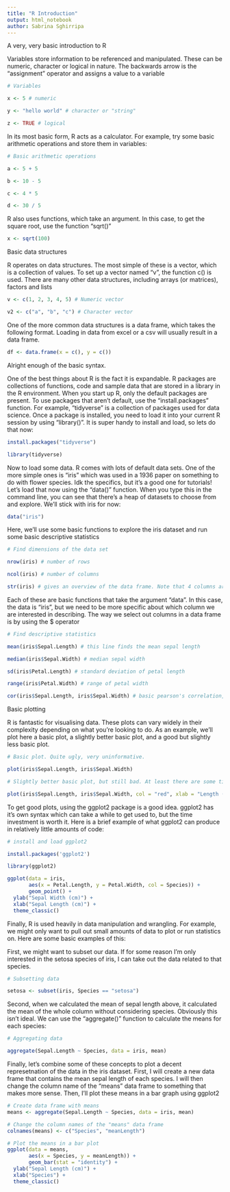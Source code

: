 ```yaml
---
title: "R Introduction"
output: html_notebook
author: Sabrina Sghirripa
---
```

A very, very basic introduction to R

Variables store information to be referenced and manipulated. These can be numeric, character or logical in nature. The backwards arrow is the "assignment" operator and assigns a value to a variable

```r
# Variables

x <- 5 # numeric 

y <- "hello world" # character or "string"

z <- TRUE # logical

```
In its most basic form, R acts as a calculator. For example, try some basic arithmetic operations and store them in variables:
```r
# Basic arithmetic operations 

a <- 5 + 5

b <- 10 - 5

c <- 4 * 5

d <- 30 / 5
```
R also uses functions, which take an argument. In this case, to get the square root, use the function "sqrt()" 
```r
x <- sqrt(100)

```
Basic data structures

R operates on data structures. The most simple of these is a vector, which is a collection of values. To set up a vector named "v", the function c() is used. There are many other data structures, including arrays (or matrices), factors and lists
```r
v <- c(1, 2, 3, 4, 5) # Numeric vector

v2 <- c("a", "b", "c") # Character vector

```
One of the more common data structures is a data frame, which takes the following format. Loading in data from excel or a csv will usually result in a data frame.
```r
df <- data.frame(x = c(), y = c())

```
Alright enough of the basic syntax. 

One of the best things about R is the fact it is expandable. R packages are collections of functions, code and sample data that are stored in a library in the R environment. When you start up R, only the default packages are present. To use packages that aren't default, use the "install.packages" function. For example, "tidyverse" is a collection of packages used for data science. Once a package is installed, you need to load it into your current R session by using "library()". It is super handy to install and load, so lets do that now:
```r
install.packages("tidyverse")

library(tidyverse)
```
Now to load some data. R comes with lots of default data sets. One of the more simple ones is "iris" which was used in a 1936 paper on something to do with flower species. Idk the specifics, but it's a good one for tutorials! Let's load that now using the "data()" function. When you type this in the command line, you can see that there's a heap of datasets to choose from and explore. We'll stick with iris for now:
```r
data("iris")

```
Here, we'll use some basic functions to explore the iris dataset and run some basic descriptive statistics
```r
# Find dimensions of the data set

nrow(iris) # number of rows

ncol(iris) # number of columns

str(iris) # gives an overview of the data frame. Note that 4 columns are numerical, and 1 is a factor
```
Each of these are basic functions that take the argument "data". In this case, the data is "iris", but we need to be more specific about which column we are interested in describing. The way we select out columns in a data frame is by using the $ operator
```r
# Find descriptive statistics 

mean(iris$Sepal.Length) # this line finds the mean sepal length

median(iris$Sepal.Width) # median sepal width

sd(iris$Petal.Length) # standard deviation of petal length

range(iris$Petal.Width) # range of petal width

cor(iris$Sepal.Length, iris$Sepal.Width) # basic pearson's correlation, which takes two arguments. In this case, we'll correlate sepal length and width

```
Basic plotting 


R is fantastic for visualising data. These plots can vary widely in their complexity depending on what you're looking to do. As an example, we'll plot here a basic plot, a slightly better basic plot, and a good but slightly less basic plot. 
```r
# Basic plot. Quite ugly, very uninformative.

plot(iris$Sepal.Length, iris$Sepal.Width)

# Slightly better basic plot, but still bad. At least there are some titles. Notice how the "plot" function can take many arguments. To find out more about a function, you can type "help(plot)" in the command line (or, ?plot)

plot(iris$Sepal.Length, iris$Sepal.Width, col = "red", xlab = "Length (cm)", ylab = "Width (cm)", main = "I <3 Iris")


```
To get good plots, using the ggplot2 package is a good idea. ggplot2 has it's own syntax which can take a while to get used to, but the time investment is worth it. Here is a brief example of what ggplot2 can produce in relatively little amounts of code:
```r
# install and load ggplot2

install.packages('ggplot2')

library(ggplot2)

ggplot(data = iris, 
       aes(x = Petal.Length, y = Petal.Width, col = Species)) + 
       geom_point() +
  ylab("Sepal Width (cm)") +
  xlab("Sepal Length (cm)") +
  theme_classic()


```
Finally, R is used heavily in data manipulation and wrangling. For example, we might only want to pull out small amounts of data to plot or run statistics on. Here are some basic examples of this:

First, we might want to subset our data. If for some reason I'm only interested in the setosa species of iris, I can take out the data related to that species. 
```r
# Subsetting data

setosa <- subset(iris, Species == "setosa")

```
Second, when we calculated the mean of sepal length above, it calculated the mean of the whole column without considering species. Obviously this isn't ideal. We can use the "aggregate()" function to calculate the means for each species:
```r
# Aggregating data

aggregate(Sepal.Length ~ Species, data = iris, mean)

```
Finally, let's combine some of these concepts to plot a decent represetnation of the data in the iris dataset. First, I will create a new data frame that contains the mean sepal length of each species. I will then change the column name of the "means" data frame to something that makes more sense. Then, I'll plot these means in a bar graph using ggplot2
```r
# Create data frame with means
means <- aggregate(Sepal.Length ~ Species, data = iris, mean)

# Change the column names of the "means" data frame
colnames(means) <- c("Species", "meanLength")

# Plot the means in a bar plot
ggplot(data = means, 
       aes(x = Species, y = meanLength)) + 
       geom_bar(stat = "identity") +
  ylab("Sepal Length (cm)") +
  xlab("Species") +
  theme_classic()

```